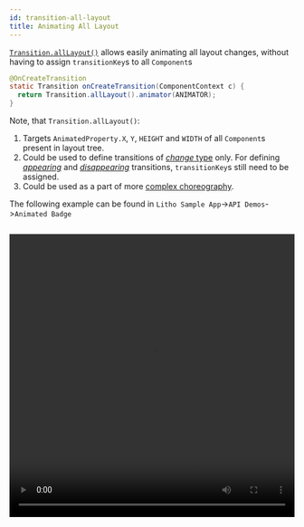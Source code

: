 ```yaml
---
id: transition-all-layout
title: Animating All Layout
---
```


[`Transition.allLayout()`](pathname:///javadoc/com/facebook/litho/Transition.html#allLayout--) allows easily animating all layout changes, without having to assign `transitionKey`s to all `Component`s

```java
@OnCreateTransition
static Transition onCreateTransition(ComponentContext c) {
  return Transition.allLayout().animator(ANIMATOR);
}
```

Note, that `Transition.allLayout()`:

1. Targets `AnimatedProperty.X`, `Y`, `HEIGHT` and `WIDTH` of all `Component`s present in layout tree.
2. Could be used to define transitions of [*change* type](/docs/animations/transition-types#change-transitions) only. For defining [*appearing*](/docs/animations/transition-types#appear-transitions) and [*disappearing*](/docs/animations/transition-types#disappear-transitions) transitions, `transitionKey`s still need to be assigned.
3. Could be used as a part of more [complex choreography](/docs/animations/transition-choreography).

The following example can be found in `Litho Sample App`->`API Demos`->`Animated Badge`

```java file=../../../sample/src/main/java/com/facebook/samples/litho/animations/animatedbadge/AnimatedBadgeSpec.java start=start end=end
```

<video loop="true" autoplay="true" class="video" width="100%" height="500px">
  <source type="video/webm" src={useBaseUrl("/videos/transitions/alllayout.webm")}></source>
  <p>Your browser does not support the video element.</p>
</video>

